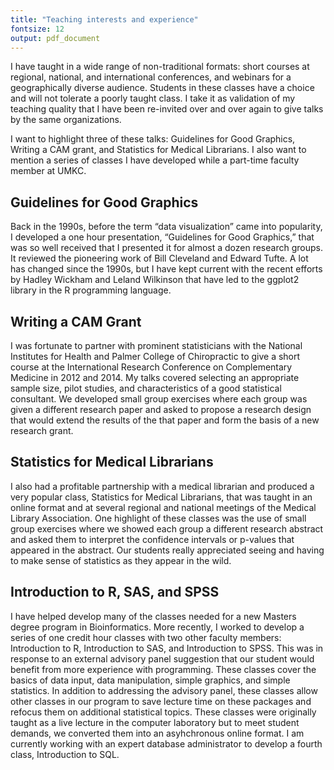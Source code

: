```yaml
---
title: "Teaching interests and experience"
fontsize: 12
output: pdf_document
---
```


I have taught in a wide range of non-traditional formats: short courses at regional, national, and international conferences, and webinars for a geographically diverse audience. Students in these classes have a choice and will not tolerate a poorly taught class. I take it as validation of my teaching quality that I have been re-invited over and over again to give talks by the same organizations. 

I want to highlight three of these talks: Guidelines for Good Graphics, Writing a CAM grant, and Statistics for Medical Librarians. I also want to mention a series of classes I have developed while a part-time faculty member at UMKC.

## Guidelines for Good Graphics

Back in the 1990s, before the term "data visualization" came into popularity, I developed a one hour presentation, "Guidelines for Good Graphics," that was so well received that I presented it for almost a dozen research groups. It reviewed the pioneering work of Bill Cleveland and Edward Tufte. A lot has changed since the 1990s, but I have kept current with the recent efforts by Hadley Wickham and Leland Wilkinson that have led to the ggplot2 library in the R programming language.

## Writing a CAM Grant

I was fortunate to partner with prominent statisticians with the National Institutes for Health and Palmer College of Chiropractic to give a short course at the International Research Conference on Complementary Medicine in 2012 and 2014. My talks covered selecting an appropriate sample size, pilot studies, and characteristics of a good statistical consultant. We developed small group exercises where each group was given a different research paper and asked to propose a research design that would extend the results of the that paper and form the basis of a new research grant.

## Statistics for Medical Librarians

I also had a profitable partnership with a medical librarian and produced a very popular class, Statistics for Medical Librarians, that was taught in an online format and at several regional and national meetings of the Medical Library Association. One highlight of these classes was the use of small group exercises where we showed each group a different research abstract and asked them to interpret the confidence intervals or p-values that appeared in the abstract. Our students really appreciated seeing and having to make sense of statistics as they appear in the wild.

## Introduction to R, SAS, and SPSS

I have helped develop many of the classes needed for a new Masters degree program in Bioinformatics. More recently, I worked to develop a series of one credit hour classes with two other faculty members: Introduction to R, Introduction to SAS, and Introduction to SPSS. This was in response to an external advisory panel suggestion that our student would benefit from more experience with programming. These classes cover the basics of data input, data manipulation, simple graphics, and simple statistics. In addition to addressing the advisory panel, these classes allow other classes in our program to save lecture time on these packages and refocus them on additional statistical topics. These classes were originally taught as a live lecture in the computer laboratory but to meet student demands, we converted them into an asyhchronous online format. I am currently working with an expert database administrator to develop a fourth class, Introduction to SQL.